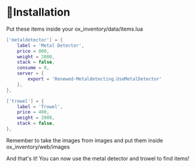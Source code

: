 # 📄Installation

Put these items inside your ox_inventory/data/items.lua

```lua
['metaldetector'] = {
    label = 'Metal Detector',
    price = 800,
    weight = 2000,
    stack = false,
    consume = 0,
    server = {
        export = 'Renewed-Metaldetecting.UseMetalDetector'
    },
},

['trowel'] = {
    label = 'Trowel',
    price = 400,
    weight = 2000,
    stack = false,
},
```

Remember to take the images from images and put them inside ox_inventory/web/images

And that's it! You can now use the metal detector and trowel to find items!